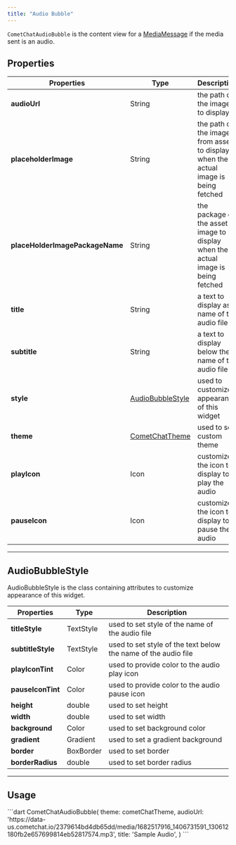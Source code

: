 ```yaml
---
title: "Audio Bubble"
---
```


`CometChatAudioBubble` is the content view for a [MediaMessage](/sdk/flutter/send-message#media-message) if the media sent is an audio.

## Properties

| Properties                      | Type                                                                      | Description                                                                         |
| ------------------------------- | ------------------------------------------------------------------------- | ----------------------------------------------------------------------------------- |
| **audioUrl**                    | String                                                                    | the path of the image to display                                                    |
| **placeholderImage**            | String                                                                    | the path of the image from assets to display when the actual image is being fetched |
| **placeHolderImagePackageName** | String                                                                    | the package of the asset image to display when the actual image is being fetched    |
| **title**                       | String                                                                    | a text to display as name of the audio file                                         |
| **subtitle**                    | String                                                                    | a text to display below the name of the audio file                                  |
| **style**                       | [AudioBubbleStyle](/ui-kit/flutter/v4/audio-bubble#audiobubblestyle) | used to customize appearance of this widget                                         |
| **theme**                       | [CometChatTheme](/ui-kit/flutter/v4/theme)                           | used to set custom theme                                                            |
| **playIcon**                    | Icon                                                                      | customize the icon to display to play the audio                                     |
| **pauseIcon**                   | Icon                                                                      | customize the icon to display to pause the audio                                    |

***

## AudioBubbleStyle

AudioBubbleStyle is the class containing attributes to customize appearance of this widget.

| Properties        | Type      | Description                                                    |
| ----------------- | --------- | -------------------------------------------------------------- |
| **titleStyle**    | TextStyle | used to set style of the name of the audio file                |
| **subtitleStyle** | TextStyle | used to set style of the text below the name of the audio file |
| **playIconTint**  | Color     | used to provide color to the audio play icon                   |
| **pauseIconTint** | Color     | used to provide color to the audio pause icon                  |
| **height**        | double    | used to set height                                             |
| **width**         | double    | used to set width                                              |
| **background**    | Color     | used to set background color                                   |
| **gradient**      | Gradient  | used to set a gradient background                              |
| **border**        | BoxBorder | used to set border                                             |
| **borderRadius**  | double    | used to set border radius                                      |

***

## Usage

<Tabs>
<Tab title="Dart">
```dart
CometChatAudioBubble(
    theme: cometChatTheme,
    audioUrl: 'https://data-us.cometchat.io/2379614bd4db65dd/media/1682517916_1406731591_130612180fb2e657699814eb52817574.mp3',
    title: 'Sample Audio',
)
```

</Tab>

</Tabs>
